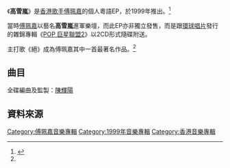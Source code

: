 {{Album infobox | <!-- See Wikipedia:WikiProject_Albums -->
| Name        = 高雪嵐
| Type        = [[EP|EP]]
| Artist      = [[傅珮嘉|傅珮嘉]]
| Cover       = 傅珮嘉 高雪嵐 EP.jpg
| Released    = 1999年
| Recorded    = 1999年
| Genre       = 粵語
| Length      = 7分9秒
| Label       = [[環球唱片_(香港)|環球唱片]]
| Last album  = 
| This album  = '''高雪嵐'''<br>（1999年）
| Next album  = [[幸福的女生|幸福的女生]]<br>（2001年）
}}

《'''高雪嵐'''》是[[香港|香港]][[歌手|歌手]][[傅珮嘉|傅珮嘉]]的個人粵語EP，於1999年推出。<ref name=":0">{{Cite web|title=香港才女傅珮嘉改名傅又宣回歸歌壇再出輯《愛.這件事情》|url=https://www.linfairrecords.com/news/detail?cid=1&id=859|accessdate=2020-01-30|work=福茂唱片 LINFAIR RECORDS}}{{Dead link|date=2020年4月 |bot=InternetArchiveBot |fix-attempted=yes }}</ref>

當時[[傅珮嘉|傅珮嘉]]以藝名'''高雪嵐'''進軍樂壇，而此EP亦非獨立發售，而是跟[[環球唱片_(香港)|環球唱片]]發行的雜錦專輯《[[POP_巨星聯盟2|POP 巨星聯盟2]]》以2CD形式隨碟附送。

主打歌《絕》成為傅珮嘉其中一首最著名作品。<ref name=":0" />

==曲目==
全碟編曲及監製：[[陳輝陽|陳輝陽]]
{{tracklist
| total_length    = 7:09
| music_credits = yes
| lyrics_credits = yes
| longnote_column = yes

| title1 = 絕
| music1 = 陳輝陽
| lyrics1 = [[黃偉文|黃偉文]]
| length1 = 3:44

| title2 = 我今天一切很好
| music2 = [[高雪嵐|高雪嵐]]
| lyrics2 = [[李峻一|李峻]]
| length2 = 3:24
}}

== 資料來源 ==
[[Category:傅珮嘉音樂專輯|Category:傅珮嘉音樂專輯]]
[[Category:1999年音樂專輯|Category:1999年音樂專輯]]
[[Category:香港音樂專輯|Category:香港音樂專輯]]